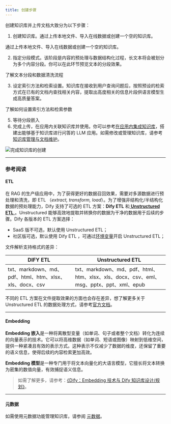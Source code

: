 ```yaml
---
title: 创建步骤
---
```


创建知识库并上传文档大致分为以下步骤：

1. 创建知识库。通过上传本地文件、导入在线数据或创建一个空的知识库。

<Card title="导入内容数据" icon="link" href=".././create-knowledge-and-upload-documents/import-content-data/readme">
  通过上传本地文件、导入在线数据或创建一个空的知识库。
</Card>

2. 指定分段模式。该阶段是内容的预处理与数据结构化过程，长文本将会被划分为多个内容分段。你可以在此环节预览文本的分段效果。

<Card title="文本分段和清洗" icon="link" href=".././create-knowledge-and-upload-documents/chunking-and-cleaning-text">
  了解文本分段和数据清洗流程
</Card>

3. 设定索引方法和检索设置。知识库在接收到用户查询问题后，按照预设的检索方式在已有的文档内查找相关内容，提取出高度相关的信息片段供语言模型生成高质量答案。

<Card title="设置索引方法" icon="link" href=".././create-knowledge-and-upload-documents/setting-indexing-methods">
  了解如何设置索引方法和检索参数
</Card>

5. 等待分段嵌入
6. 完成上传，在应用内关联知识库并使用。你可以参考[在应用内集成知识库](/zh-hans/guides/knowledge-base/integrate-knowledge-within-application)，搭建出能够基于知识库进行问答的 LLM 应用。如需修改或管理知识库，请参考[知识库管理与文档维护](/zh-hans/guides/knowledge-base/knowledge-and-documents-maintenance/introduction)。

![完成知识库的创建](https://assets-docs.dify.ai/2024/12/a3362a1cd384cb2b539c9858de555518.png)

***

### 参考阅读

#### ETL

在 RAG 的生产级应用中，为了获得更好的数据召回效果，需要对多源数据进行预处理和清洗，即 ETL （_extract, transform, load_）。为了增强非结构化/半结构化数据的预处理能力，Dify 支持了可选的 ETL 方案：**Dify ETL** 和[ ](https://docs.unstructured.io/welcome)[**Unstructured ETL** ](https://unstructured.io/)。Unstructured 能够高效地提取并转换你的数据为干净的数据用于后续的步骤。Dify 各版本的 ETL 方案选择：

* SaaS 版不可选，默认使用 Unstructured ETL；
* 社区版可选，默认使用 Dify ETL ，可通过[环境变量](/zh-hans/getting-started/install-self-hosted/environments)开启 Unstructured ETL；

文件解析支持格式的差异：

| DIFY ETL                                       | Unstructured ETL                                                         |
| ---------------------------------------------- | ------------------------------------------------------------------------ |
| txt、markdown、md、pdf、html、htm、xlsx、xls、docx、csv | txt、markdown、md、pdf、html、htm、xlsx、xls、docx、csv、eml、msg、pptx、ppt、xml、epub |

不同的 ETL 方案在文件提取效果的方面也会存在差异，想了解更多关于 Unstructured ETL 的数据处理方式，请参考[官方文档](https://docs.unstructured.io/open-source/core-functionality/partitioning)。

***

#### **Embedding**

**Embedding 嵌入**是一种将离散型变量（如单词、句子或者整个文档）转化为连续的向量表示的技术。它可以将高维数据（如单词、短语或图像）映射到低维空间，提供一种紧凑且有效的表示方式。这种表示不仅减少了数据的维度，还保留了重要的语义信息，使得后续的内容检索更加高效。

**Embedding 模型**是一种专门用于将文本向量化的大语言模型，它擅长将文本转换为密集的数值向量，有效捕捉语义信息。

> 如需了解更多，请参考：[《Dify：Embedding 技术与 Dify 知识库设计/规划》](https://mp.weixin.qq.com/s/vmY_CUmETo2IpEBf1nEGLQ)。

***

#### **元数据**

如需使用元数据功能管理知识库，请参阅 [元数据](/zh-hans/guides/knowledge-base/metadata)。
